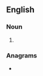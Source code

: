 ==English==

===Noun===
{{head|en|noun plural form}}

# {{plural of|predator|lang=en}}

===Anagrams===
* {{l|en|teardrops}}